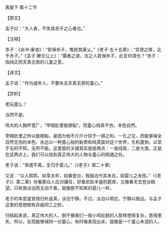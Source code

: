 

离娄下·第十二节

【原文】

孟子曰：“大人者，不失其赤子之心者也。”

【注释】

赤子：《尚书·康诰》：“若保赤子，惟民其康乂。”《老子·五十五章》：“含德之厚，比于赤子。”《孟子·滕文公上》：“儒者之道，古之人若保赤子，此言何谓也？”赤子：指纯正而天真无邪的儿童之意。

【译文】

孟子说：“作为成年人，不要失去天真无邪的童心。”

【赏析】

老玩童么？

当然不是。

伟大的人胸怀宽广，“宰相肚里能撑船”。而童心纯真不伪，本色自然。

宰相肚里之所以能撑船，是因为他不斤斤计较于一得之利，一孔之见，而能够保全自然无伪的本色，永远以一种童心般的新奇和纯真面对这个世界，生机蓬勃，以至于无的不知，无所不能。这里面的关键其实就是两点：一是纯真，二是大度。正是在这两点上，我们可以找到真正伟大的人物与童心的相通之处。

老子说：“常德不离，复归于婴儿。”（《老子》第二十章）

又说：“众人熙熙，如享太牢，如春登台，我独泊兮其未兆，如婴儿之未孩。”（《老子》）第二章》你看那众人应对攘往，好象赶赴丰盛的筵席，又像春天去登台眺望。只有我淡泊而无动于衷，就像那不知笑的婴儿一样。

老子的本意是宣扬归朴返真，淡泊宁静。不过，淡泊以明志，宁静以致远。与孟子这里的思想倒有异曲同工之妙。

归结起来说，真正伟大的人，倒不像我们一般小鸡肚肠的人那样想得复杂，患得患失，所以，反而能够保持一分童心，有时候表现出来，就像是一个童心未泯的人。

